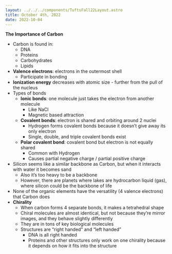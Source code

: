 ```yaml
---
layout: ../../../components/TuftsFall22Layout.astro
title: October 4th, 2022
date: 2022-10-04
---
```


**The Importance of Carbon**

- Carbon is found in:
	- DNA
	- Proteins
	- Carbohydrates
	- Lipids
- **Valence electrons**: electrons in the outermost shell
	- Participate in bonding
- **Ionization energy** decreases with atomic size - further from the pull of the nucleus
- Types of bonds
	- **Ionic bonds**: one molecule just takes the electron from another molecule
		- Like NaCl
		- Magnetic based attraction
	- **Covalent bonds**: electron is shared and orbiting around 2 nuclei
		- Hydrogen forms covalent bonds because it doesn’t give away its only electron
		- Single, double, and triple covalent bonds exist
	- **Polar covalent bond**: covalent bond but electron is not equally shared
		- Common with Hydrogen
		- Causes partial negative charge / partial positive charge
- Silicon seems like a similar backbone as Carbon, but when it interacts with water it becomes sand
	- Also it’s too heavy to be a backbone
	- However, there are planets where lakes are hydrocarbon liquid (gas), where silicon could be the backbone of life
- None of the organic elements have the versatility (4 valence electrons) that Carbon does
- **Chirality**
	- When carbon forms 4 separate bonds, it makes a tetrahedral shape
	- Chiral molecules are almost identical, but not because they’re mirror images, and they behave slightly differently
	- They are in tons of key biological molecules
	- Structures are “right handed” and “left handed”
		- DNA is all right handed
		- Proteins and other structures only work on one chirality because it depends on how it fits into the structure